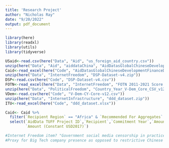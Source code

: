 ```yaml
---
title: 'Research Project'
author: "Nicholas Ray"
date: "9/20/2022"
output: pdf_document
---
```

```r
library(here)
library(readxl)
library(utils)
library(tidyverse)
```
```r
USaid<-read.csv(here("Data", "Aid", "us_foreign_aid_country.csv"))
unzip(here("Data", "Aid", "aiddataChina", "AidDatasGlobalChineseDevelopmentFinanceDataset_v2.0.zip"))
Caid<-read_excel(here("Code", "AidDatasGlobalChineseDevelopmentFinanceDataset_v2.0.xlsx"), sheet = 5)
unzip(here("Data", "InternetFreedom", "DSP-Dataset-v4.zip"))
DSP<-read.csv(here("Code", "DSP-Dataset-v4.csv"))
FOTN<-read_excel(here("Data", "InternetFreedom", "FOTN 2011-2021 Score Data.xlsx"))
unzip(here("Data", "PoliticalFreedom", "Country_Year_V-Dem_Core_CSV_v12", "V-Dem-CY-Core-v12.zip"))
VDem<-read.csv(here("Code", "V-Dem-CY-Core-v12.csv"))
unzip(here("Data", "InternetInfrastructure", "ddd_dataset.zip"))
ITU<-read_excel(here("Code", "ddd_dataset.xlsx"))
```
```r
Caid<- Caid %>%
  filter(`Recipient Region` == "Africa" & `Recommended For Aggregates` == "Yes") %>%
  select(`AidData TUFF Project ID`,`Recipient`,`Commitment Year`,`Amount (Original Currency)`,
         `Amount (Constant USD2017)`)
```
```r
#Internet Freedom item? "Government social media censorship in practice (C) (v2smgovsmcenprc)"
#Proxy for Big Tech company presence as opposed to restrictive Chinese media? " Online media perspectives (C) (v2smonper)"
```